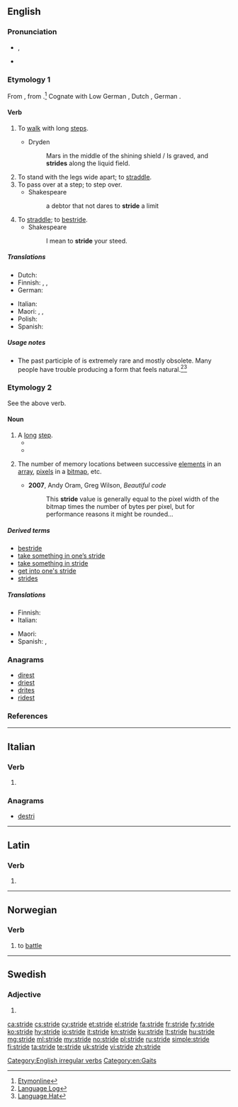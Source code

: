 {{also|stridé}}
==English==

===Pronunciation===
* {{enPR|strīd}}, {{IPA|/straɪd/|lang=en}}
* {{audio|en-us-stride.ogg|Audio (US)|lang=en}}

===Etymology 1===
From {{etyl|ang|en}} {{term|stridan||to stride|lang=ang}}, from {{etyl|gem-pro|en}} {{m|gem-pro|*strīdaną}}.<ref>[http://www.etymonline.com/index.php?search=stride&searchmode=none Etymonline]</ref> Cognate with Low German {{term|striden||to fight|lang=nds}}, Dutch {{term|strijden||to fight|lang=nl}}, German {{term|streiten||to fight, to quarrel|lang=de}}.

====Verb====
{{en-verb|strides|striding|strode|stridden|past_ptc2=strode|past_ptc3=strid}}

# {{context|intransitive|lang=en}} To [[walk]] with long [[step]]s.
#* Dryden
#*: Mars in the middle of the shining shield / Is graved, and '''strides''' along the liquid field.
# To stand with the legs wide apart; to [[straddle]].
# To pass over at a step; to step over.
#* Shakespeare
#*: a debtor that not dares to '''stride''' a limit
# To [[straddle]]; to [[bestride]].
#* Shakespeare
#*: I mean to '''stride''' your steed.

=====Translations=====
{{trans-top|to walk with long steps}}
* Dutch: {{t+|nl|schrijden}}
* Finnish: {{qualifier|once, take one long step}} {{t+|fi|harpata}}, {{t+|fi|loikata}}, {{qualifier|continuously}} {{t+|fi|harppoa}}
* German: {{t+|de|schreiten}}
{{trans-mid}}
* Italian: {{t|it|scavalcare}}
* Maori: {{t|mi|whārona}}, {{t|mi|tōihi}}, {{t|mi|whārona}}
* Polish: {{t+|pl|kroczyć}}
* Spanish: {{t|es|dar zancadas}}
{{trans-bottom}}

=====Usage notes=====
* The past participle of {{term||stride}} is extremely rare and mostly obsolete. Many people have trouble producing a form that feels natural.<ref>[http://languagelog.ldc.upenn.edu/nll?p=737 Language Log]</ref><ref>[http://www.languagehat.com/archives/003282.php Language Hat]</ref>

===Etymology 2===
See the above verb.

====Noun====
{{en-noun}}

# A [[long]] [[step]].
#* {{quote-book|year=1907|author=[[w:Harold Edward Bindloss|Harold Bindloss]]
|title=The Dust of Conflict
|chapter=7|url=http://openlibrary.org/works/OL4429277W
|passage=Still, a dozen men with rifles, and cartridges to match, stayed behind when they filed through a white aldea lying silent amid the cane, and the Sin Verguenza swung into slightly quicker '''stride'''.}}
#* {{quote-news
|year=2011
|date=November 10
|author=Jeremy Wilson
|title=	England Under 21 5 Iceland Under 21 0: match report
|work=Telegraph
|url=http://www.telegraph.co.uk/sport/football/teams/england/8882713/England-Under-21-5-Iceland-Under-21-0-match-report.html
|page=
|passage=An utterly emphatic 5-0 victory was ultimately capped by two wonder strikes in the last two minutes from Aston Villa midfielder Gary Gardner. Before that, England had utterly dominated to take another purposeful '''stride''' towards the 2013 European Championship in Israel. They have already established a five-point buffer at the top of Group Eight. }}
# {{context|computing|lang=en}} The number of memory locations between successive [[element]]s in an [[array]], [[pixel]]s in a [[bitmap]], etc.
#* '''2007''', Andy Oram, Greg Wilson, ''Beautiful code''
#*: This '''stride''' value is generally equal to the pixel width of the bitmap times the number of bytes per pixel, but for performance reasons it might be rounded...

=====Derived terms=====
* [[bestride]]
* [[take something in one’s stride]]
* [[take something in stride]]
* [[get into one's stride]]
* [[strides]] {{qualifier|Australian|plural only}}

=====Translations=====
{{trans-top|long step}}
* Finnish: {{t|fi|harppaus}}
* Italian: {{t+|it|falcata|f}}
{{trans-mid}}
* Maori: {{t|mi|whāronatanga}}
* Spanish: {{t+|es|zancada|f}}, {{t|es|paso largo|m}}
{{trans-bottom}}

===Anagrams===
* [[direst#English|direst]]
* [[driest#English|driest]]
* [[drites#English|drites]]
* [[ridest#English|ridest]]

===References===
<references />

[[Category:English irregular verbs]]
[[Category:en:Gaits]]

----

==Italian==

===Verb===
{{head|it|verb form}}

# {{conjugation of|stridere||3|s|pres|ind|lang=it}}

===Anagrams===
* [[destri#Italian|destri]]

----

==Latin==

===Verb===
{{la-verb-form|strīde}}

# {{conjugation of|strīdō||2|s|pres|act|imp|lang=la}}

----

==Norwegian==

===Verb===
{{head|no|verb|head=[[å]] stride}}

# to [[battle]]

----

==Swedish==

===Adjective===
{{head|sv|adjective form}}

# {{sv-adj-form-abs-def-m|strid}}

[[ca:stride]]
[[cs:stride]]
[[cy:stride]]
[[et:stride]]
[[el:stride]]
[[fa:stride]]
[[fr:stride]]
[[fy:stride]]
[[ko:stride]]
[[hy:stride]]
[[io:stride]]
[[it:stride]]
[[kn:stride]]
[[ku:stride]]
[[lt:stride]]
[[hu:stride]]
[[mg:stride]]
[[ml:stride]]
[[my:stride]]
[[no:stride]]
[[pl:stride]]
[[ru:stride]]
[[simple:stride]]
[[fi:stride]]
[[ta:stride]]
[[te:stride]]
[[uk:stride]]
[[vi:stride]]
[[zh:stride]]